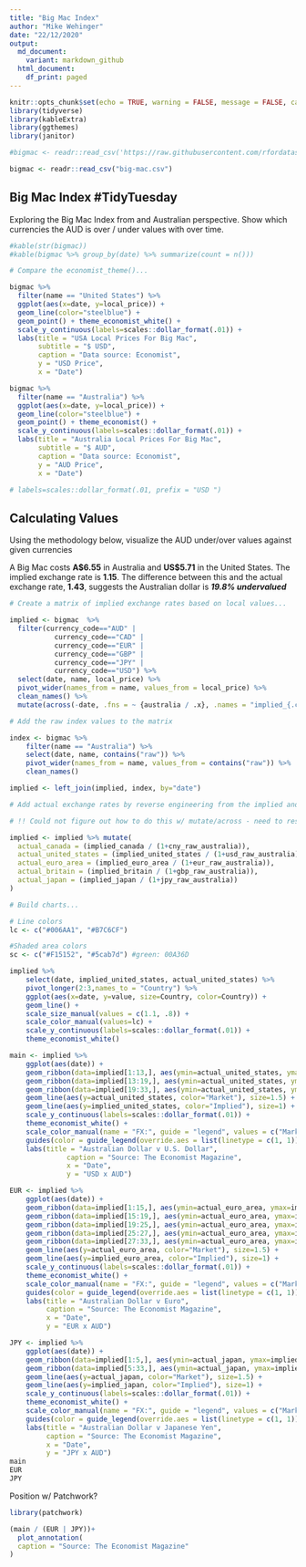```yaml
---
title: "Big Mac Index"
author: "Mike Wehinger"
date: "22/12/2020"
output:
  md_document:
    variant: markdown_github
  html_document:
    df_print: paged
---
```


```r
knitr::opts_chunk$set(echo = TRUE, warning = FALSE, message = FALSE, cache = TRUE)
library(tidyverse)
library(kableExtra)
library(ggthemes)
library(janitor)

#bigmac <- readr::read_csv('https://raw.githubusercontent.com/rfordatascience/tidytuesday/master/data/2020/2020-12-22/big-mac.csv')

bigmac <- readr::read_csv("big-mac.csv")

```

## Big Mac Index #TidyTuesday

Exploring the Big Mac Index from and Australian perspective. Show which currencies the AUD is over / under values with over time. 

```r
#kable(str(bigmac))
#kable(bigmac %>% group_by(date) %>% summarize(count = n()))

# Compare the economist_theme()... 

bigmac %>% 
  filter(name == "United States") %>% 
  ggplot(aes(x=date, y=local_price)) + 
  geom_line(color="steelblue") + 
  geom_point() + theme_economist_white() +
  scale_y_continuous(labels=scales::dollar_format(.01)) + 
  labs(title = "USA Local Prices For Big Mac",
       subtitle = "$ USD",
       caption = "Data source: Economist",
       y = "USD Price",
       x = "Date")

bigmac %>% 
  filter(name == "Australia") %>% 
  ggplot(aes(x=date, y=local_price)) + 
  geom_line(color="steelblue") + 
  geom_point() + theme_economist() +
  scale_y_continuous(labels=scales::dollar_format(.01)) + 
  labs(title = "Australia Local Prices For Big Mac",
       subtitle = "$ AUD",
       caption = "Data source: Economist",
       y = "AUD Price",
       x = "Date")

# labels=scales::dollar_format(.01, prefix = "USD ")
```

## Calculating Values

Using the methodology below, visualize the AUD under/over values against given currencies 

A Big Mac costs **A$6.55** in Australia and **US$5.71** in the United States. The implied exchange rate is **1.15**. The difference between this and the actual exchange rate, **1.43**, suggests the Australian dollar is ***19.8% undervalued***


```r
# Create a matrix of implied exchange rates based on local values...

implied <- bigmac  %>%
  filter(currency_code=="AUD" | 
           currency_code=="CAD" | 
           currency_code=="EUR" | 
           currency_code=="GBP" | 
           currency_code=="JPY" | 
           currency_code=="USD") %>%
  select(date, name, local_price) %>% 
  pivot_wider(names_from = name, values_from = local_price) %>%
  clean_names() %>%
  mutate(across(-date, .fns = ~ {australia / .x}, .names = "implied_{.col}"))

# Add the raw index values to the matrix

index <- bigmac %>%
    filter(name == "Australia") %>% 
    select(date, name, contains("raw")) %>% 
    pivot_wider(names_from = name, values_from = contains("raw")) %>%
    clean_names()

implied <- left_join(implied, index, by="date")

# Add actual exchange rates by reverse engineering from the implied and index values

# !! Could not figure out how to do this w/ mutate/across - need to research how to do this, maybe better use of col naming conventions and contains? Or some other form of indexing cols in the across function

implied <- implied %>% mutate(
  actual_canada = (implied_canada / (1+cny_raw_australia)), 
  actual_united_states = (implied_united_states / (1+usd_raw_australia)),
  actual_euro_area = (implied_euro_area / (1+eur_raw_australia)),
  actual_britain = (implied_britain / (1+gbp_raw_australia)),
  actual_japan = (implied_japan / (1+jpy_raw_australia))
)

# Build charts...

# Line colors
lc <- c("#006AA1", "#B7C6CF")

#Shaded area colors
sc <- c("#F15152", "#5cab7d") #green: 00A36D

implied %>% 
    select(date, implied_united_states, actual_united_states) %>% 
    pivot_longer(2:3,names_to = "Country") %>%
    ggplot(aes(x=date, y=value, size=Country, color=Country)) +
    geom_line() +
    scale_size_manual(values = c(1.1, .8)) +
    scale_color_manual(values=lc) +
    scale_y_continuous(labels=scales::dollar_format(.01)) +
    theme_economist_white()

main <- implied %>% 
    ggplot(aes(date)) + 
    geom_ribbon(data=implied[1:13,], aes(ymin=actual_united_states, ymax=implied_united_states), fill="#F15152", alpha=.2) +
    geom_ribbon(data=implied[13:19,], aes(ymin=actual_united_states, ymax=implied_united_states), fill="#5cab7d", alpha=.35) +
    geom_ribbon(data=implied[19:33,], aes(ymin=actual_united_states, ymax=implied_united_states), fill="#F15152", alpha=.2) +
    geom_line(aes(y=actual_united_states, color="Market"), size=1.5) +
    geom_line(aes(y=implied_united_states, color="Implied"), size=1) + 
    scale_y_continuous(labels=scales::dollar_format(.01)) +
    theme_economist_white() +
    scale_color_manual(name = "FX:", guide = "legend", values = c("Market" = "#006AA1","Implied" = "#89A2B0")) +
    guides(color = guide_legend(override.aes = list(linetype = c(1, 1)))) +
    labs(title = "Australian Dollar v U.S. Dollar",
              caption = "Source: The Economist Magazine",
              x = "Date",
              y = "USD x AUD")

EUR <- implied %>% 
    ggplot(aes(date)) + 
    geom_ribbon(data=implied[1:15,], aes(ymin=actual_euro_area, ymax=implied_euro_area), fill="#F15152", alpha=.2) +
    geom_ribbon(data=implied[15:19,], aes(ymin=actual_euro_area, ymax=implied_euro_area), fill="#5cab7d", alpha=.35) +
    geom_ribbon(data=implied[19:25,], aes(ymin=actual_euro_area, ymax=implied_euro_area), fill="#F15152", alpha=.2) +
    geom_ribbon(data=implied[25:27,], aes(ymin=actual_euro_area, ymax=implied_euro_area), fill="#5cab7d", alpha=.35)+
    geom_ribbon(data=implied[27:33,], aes(ymin=actual_euro_area, ymax=implied_euro_area), fill="#F15152", alpha=.2)+
    geom_line(aes(y=actual_euro_area, color="Market"), size=1.5) +
    geom_line(aes(y=implied_euro_area, color="Implied"), size=1) + 
    scale_y_continuous(labels=scales::dollar_format(.01)) +
    theme_economist_white() +
    scale_color_manual(name = "FX:", guide = "legend", values = c("Market" = "#006AA1","Implied" = "#89A2B0")) +
    guides(color = guide_legend(override.aes = list(linetype = c(1, 1)))) +
    labs(title = "Australian Dollar v Euro",
         caption = "Source: The Economist Magazine",
         x = "Date",
         y = "EUR x AUD")

JPY <- implied %>% 
    ggplot(aes(date)) + 
    geom_ribbon(data=implied[1:5,], aes(ymin=actual_japan, ymax=implied_japan), fill="#F15152", alpha=.2) +
    geom_ribbon(data=implied[5:33,], aes(ymin=actual_japan, ymax=implied_japan), fill="#5cab7d", alpha=.35) +
    geom_line(aes(y=actual_japan, color="Market"), size=1.5) +
    geom_line(aes(y=implied_japan, color="Implied"), size=1) + 
    scale_y_continuous(labels=scales::dollar_format(.01)) +
    theme_economist_white() +
    scale_color_manual(name = "FX:", guide = "legend", values = c("Market" = "#006AA1","Implied" = "#89A2B0")) +
    guides(color = guide_legend(override.aes = list(linetype = c(1, 1)))) +
    labs(title = "Australian Dollar v Japanese Yen",
         caption = "Source: The Economist Magazine",
         x = "Date",
         y = "JPY x AUD")
main
EUR
JPY
```

Position w/ Patchwork?

```r
library(patchwork)

(main / (EUR | JPY))+
  plot_annotation(
  caption = "Source: The Economist Magazine"
)
```